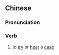==Chinese==
{{zh-forms|s=问案}}

===Pronunciation===
{{zh-pron
|m=wèn'àn
|c=man6 on3
|mn=qz,xm:būn-àn/zz:būn-an
|cat=v
}}

===Verb===
{{zh-verb}}

# to [[try]] or [[hear]] a [[case]]